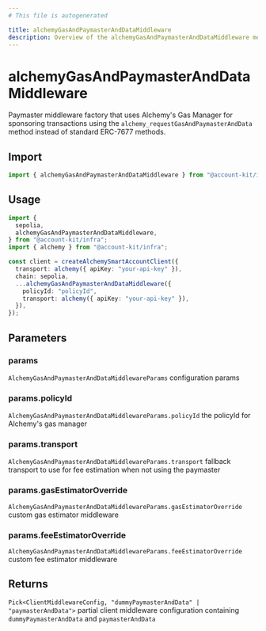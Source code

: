 ```yaml
---
# This file is autogenerated

title: alchemyGasAndPaymasterAndDataMiddleware
description: Overview of the alchemyGasAndPaymasterAndDataMiddleware method
---
```


# alchemyGasAndPaymasterAndDataMiddleware

Paymaster middleware factory that uses Alchemy's Gas Manager for sponsoring transactions using
the `alchemy_requestGasAndPaymasterAndData` method instead of standard ERC-7677 methods.

## Import

```ts
import { alchemyGasAndPaymasterAndDataMiddleware } from "@account-kit/infra";
```

## Usage

```ts
import {
  sepolia,
  alchemyGasAndPaymasterAndDataMiddleware,
} from "@account-kit/infra";
import { alchemy } from "@account-kit/infra";

const client = createAlchemySmartAccountClient({
  transport: alchemy({ apiKey: "your-api-key" }),
  chain: sepolia,
  ...alchemyGasAndPaymasterAndDataMiddleware({
    policyId: "policyId",
    transport: alchemy({ apiKey: "your-api-key" }),
  }),
});
```

## Parameters

### params

`AlchemyGasAndPaymasterAndDataMiddlewareParams`
configuration params

### params.policyId

`AlchemyGasAndPaymasterAndDataMiddlewareParams.policyId`
the policyId for Alchemy's gas manager

### params.transport

`AlchemyGasAndPaymasterAndDataMiddlewareParams.transport`
fallback transport to use for fee estimation when not using the paymaster

### params.gasEstimatorOverride

`AlchemyGasAndPaymasterAndDataMiddlewareParams.gasEstimatorOverride`
custom gas estimator middleware

### params.feeEstimatorOverride

`AlchemyGasAndPaymasterAndDataMiddlewareParams.feeEstimatorOverride`
custom fee estimator middleware

## Returns

`Pick<ClientMiddlewareConfig, "dummyPaymasterAndData" | "paymasterAndData">`
partial client middleware configuration containing `dummyPaymasterAndData` and `paymasterAndData`
